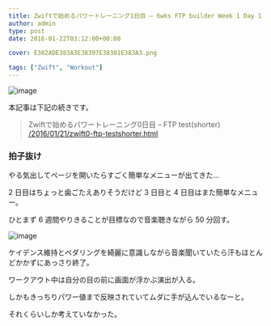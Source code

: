---
title: Zwiftで始めるパワートレーニング1日目 – 6wks FTP builder Week 1 Day 1
author: admin
type: post
date: 2016-01-22T03:12:00+00:00

cover: E382ADE383A3E38397E38381E383A3.png

tags: ["Zwift", "Workout"]
---

![image](./E382ADE383A3E38397E38381E383A3.png)

本記事は下記の続きです。

<blockquote class="tr_bq">
  <p>
    Zwiftで始めるパワートレーニング0日目 &#8211; FTP test(shorter)<br /> <a href="/2016/01/21/zwift0-ftp-testshorter.html">/2016/01/21/zwift0-ftp-testshorter.html</a>
  </p>
</blockquote>

### 拍子抜け

やる気出してページを開いたらすごく簡単なメニューが出てきた…

2 日目はちょっと歯ごたえありそうだけど 3 日目と 4 日目はまた簡単なメニュー。

ひとまず 6 週間やりきることが目標なので音楽聴きながら 50 分回す。

![image](./2016-01-22_2048172.jpg)

ケイデンス維持とペダリングを綺麗に意識しながら音楽聞いていたら汗もほとんどかかずにあっさり終了。

ワークアウト中は自分の目の前に画面が浮かぶ演出が入る。

しかもきっちりパワー値まで反映されていてムダに手が込んでいるなーと。

それくらいしか考えていなかった。

<AmazonLinkBox url="http://www.amazon.co.jp/exec/obidos/ASIN/B0050GL5GM/gensobunya-22/ref=nosim/" />
